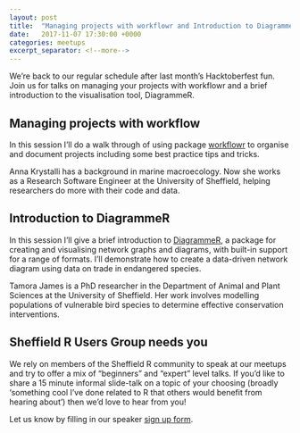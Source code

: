 ```yaml
---
layout: post
title:  "Managing projects with workflowr and Introduction to DiagrammeR"
date:   2017-11-07 17:30:00 +0000
categories: meetups
excerpt_separator: <!--more-->
---
```


We're back to our regular schedule after last month's Hacktoberfest fun. Join us for talks on managing your projects
with workflowr and a brief introduction to the visualisation tool, DiagrammeR.

<!--more-->

## Managing projects with workflow

In this session I'll do a walk through of using package [workflowr](https://jdblischak.github.io/workflowr/) to organise
and document projects including some best practice tips and tricks.

Anna Krystalli has a background in marine macroecology. Now she works as a Research Software Engineer at the University
of Sheffield, helping researchers do more with their code and data.

## Introduction to DiagrammeR

In this session I'll give a brief introduction to [DiagrammeR](http://rich-iannone.github.io/DiagrammeR/), a package for
creating and visualising network graphs and diagrams, with built-in support for a range of formats. I'll demonstrate how
to create a data-driven network diagram using data on trade in endangered species.

Tamora James is a PhD researcher in the Department of Animal and Plant Sciences at the University of Sheffield. Her work
involves modelling populations of vulnerable bird species to determine effective conservation interventions.

## Sheffield R Users Group needs you

We rely on members of the Sheffield R community to speak at our meetups and try to offer a mix of "beginners" and
"expert" level talks. If you'd like to share a 15 minute informal slide-talk on a topic of your choosing (broadly
'something cool I've done related to R that others would benefit from hearing about') then we'd love to hear from you!

Let us know by filling in our speaker [sign up form](https://goo.gl/forms/6EQaWs7PsxdOP04l2).

